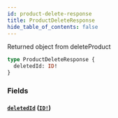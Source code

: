 ```yaml
---
id: product-delete-response
title: ProductDeleteResponse
hide_table_of_contents: false
---
```



Returned object from deleteProduct

```graphql
type ProductDeleteResponse {
  deletedId: ID!
}
```


### Fields

#### [`deletedId`](#) ([`ID!`](/demand/api/graphql-admin/reference/scalars/id))






